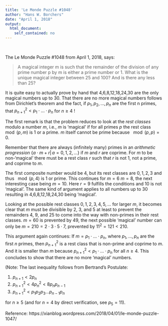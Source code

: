 ```yaml
---
title: 'Le Monde Puzzle #1048'
author: "Hans W. Borchers"
date: "April 1, 2018"
output: 
  html_document: 
    self_contained: no
---
```


&nbsp;

The Le Monde Puzzle #1048 from April 1, 2018, says:

> A magical integer m is such that the remainder of the division 
> of any prime number p by m is either a prime number or 1. What 
> is the unique magical integer between 25 and 100? And is there 
> any less than 25?

It is quite easy to actually prove by hand that 4,6,8,12,18,24,30 are the only magical numbers up to 30. That there are no more magical numbers follows from Dirichlet's theorem and the fact, if $p_1, p_2, ..., p_n$ are the first n primes, that 
$p_{n+1}^2 < p_1 \cdot ... \cdot p_n$ for $n \ge 4$ !

The first remark is that the problem reduces to look at the *rest classes* modulo a number $m$, i.e., $m$ is 'magical' if for all primes $p$ the rest class $\mod(p, m)$ is 1 or a prime. $m$ itself cannot be prime because $\mod(p, p) = 0$.

Remember that there are always (infinitely many) primes in an *arithmetic progression* $\{a \cdot m + r | \, a = 0, 1, 2, ...\}$ if $m$ and $r$ are coprime. For $m$ to be non-'magical' there must be a rest class $r$ such that $r$ is not 1, not a prime, and coprime to $m$.

The first composite number would be 4, but its rest classes are $0, 1, 2, 3$ and thus $\mod(p, 4)$ is 1 or prime. This continues for $m = 6$ $m = 8$, the next interesting case being $m = 10$. Here $r = 9$ fulfills the conditions and 10 is not 'magical'. The same kind of argument applies to all numbers up to 30 resulting in 4,6,8,12,18,24,30 being 'magical'.

Looking at the possible rest classes $0, 1, 2, 3, 4, 5, ...$ for larger $m$, it becomes clear that $m$ must be divisible by 2, 3, and 5 at least to prevent the remainders 4, 9, and 25 to come into the way with non-primes in their rest classes. $m = 60$ is prevented by 49, the next possible 'magical' number can only be $m = 210 = 2 \cdot 3 \cdot 5 \cdot 7$, prevented by $11^2 = 121 < 210$.

This argument again continues: If $m = p_1 \cdot ... \cdot p_n$, where $p_1, ..., p_n$ are the first $n$ primes, then $p_{n+1}^2$ is a rest class that is non-prime and coprime to $m$. And it is smaller than $m$ because $p_{n+1}^2 < p_1 \cdot ... \cdot p_n$ for all $n \ge 4$. This concludes to show that there are no more 'magical' numbers.

(Note: The last inequality follows from Bertrand's Postulate:

(1) $p_{n+1}< 2 p_n$  
(2) $p_{n+1}^2 < 4 p_n^2 < 8 p_n p_{n-1}$  
(3) $p_{n+1}^2 < p_1 p_2 p_3 ... p_{n-1} p_n$

for $n \ge 5$ (and for $n = 4$ by direct verification, see $p_5 = 11$).

Reference: https://xianblog.wordpress.com/2018/04/01/le-monde-puzzle-1047/